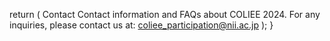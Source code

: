 
  return (
    <Container>
      <Typography variant="h3" component="h3" gutterBottom>
        Contact
      </Typography>
      <Typography variant="body1" gutterBottom>
        Contact information and FAQs about COLIEE 2024.
      </Typography>
      <Typography variant="body1" gutterBottom>
        For any inquiries, please contact us at: 
        <a href="mailto:coliee_participation@nii.ac.jp">coliee_participation@nii.ac.jp</a>
      </Typography>
    </Container>
  );
}
